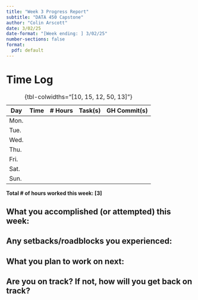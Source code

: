 ```yaml
---
title: "Week 3 Progress Report"
subtitle: "DATA 450 Capstone"
author: "Colin Arscott"
date: 3/02/25
date-format: "[Week ending: ] 3/02/25"
number-sections: false
format:
  pdf: default
---
```


# Time Log

| Day  | Time  | \# Hours | Task(s) | GH Commit(s) |
|------|-------|----------|---------|--------|
| Mon.  |  |  |  |  |
| Tue.  |  |  |  |  |
| Wed.  |  |  |  |  |
| Thu.  |  |  |  |  |
| Fri.  |  |  |  |  |
| Sat.  |  |  |  |  |
| Sun.  |  |  |  |  |

: {tbl-colwidths="[10, 15, 12, 50, 13]"}

**Total \# of hours worked this week: [3]**

## What you accomplished (or attempted) this week:


## Any setbacks/roadblocks you experienced:


## What you plan to work on next:


## Are you on track? If not, how will you get back on track?


